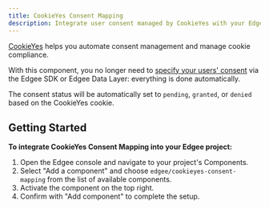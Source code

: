 ```yaml
---
title: CookieYes Consent Mapping
description: Integrate user consent managed by CookieYes with your Edgee components.
---
```



<EdgeeSdk />


[CookieYes](https://www.cookieyes.com/) helps you automate consent management and manage cookie compliance.

With this component, you no longer need to [specify your users' consent](/services/consent/overview)
via the Edgee SDK or Edgee Data Layer: everything is done automatically.

The consent status will be automatically set to `pending`, `granted`, or `denied` based on the CookieYes cookie.

## Getting Started

**To integrate CookieYes Consent Mapping into your Edgee project:**

1. Open the Edgee console and navigate to your project's Components.
2. Select "Add a component" and choose `edgee/cookieyes-consent-mapping` from the list of available components.
3. Activate the component on the top right.
4. Confirm with "Add component" to complete the setup.
